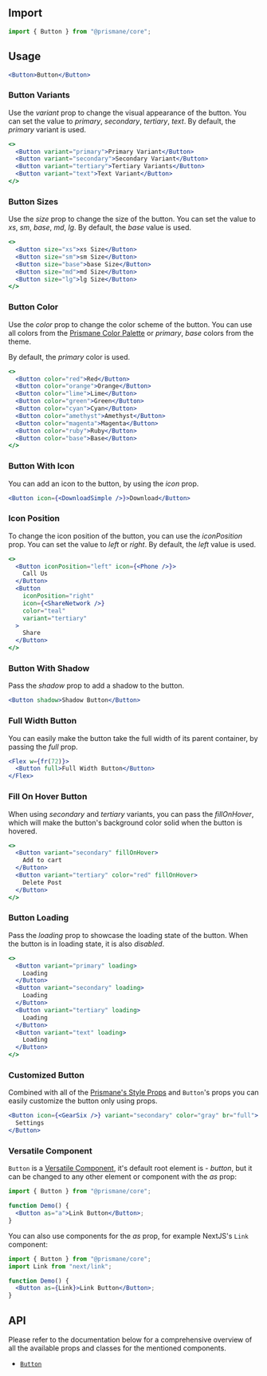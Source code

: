 ## Import

```js
import { Button } from "@prismane/core";
```

## Usage

```jsx preview
<Button>Button</Button>
```

### Button Variants

Use the _variant_ prop to change the visual appearance of the button. You can set the value to _primary_, _secondary_, _tertiary_, _text_. By default, the _primary_ variant is used.

```jsx preview
<>
  <Button variant="primary">Primary Variant</Button>
  <Button variant="secondary">Secondary Variant</Button>
  <Button variant="tertiary">Tertiary Variants</Button>
  <Button variant="text">Text Variant</Button>
</>
```

### Button Sizes

Use the _size_ prop to change the size of the button. You can set the value to _xs_, _sm_, _base_, _md_, _lg_. By default, the _base_ value is used.

```jsx preview
<>
  <Button size="xs">xs Size</Button>
  <Button size="sm">sm Size</Button>
  <Button size="base">base Size</Button>
  <Button size="md">md Size</Button>
  <Button size="lg">lg Size</Button>
</>
```

### Button Color

Use the _color_ prop to change the color scheme of the button. You can use all colors from the [Prismane Color Palette](/docs/styling/color-palette) or _primary_, _base_ colors from the theme.

By default, the _primary_ color is used.

```jsx preview
<>
  <Button color="red">Red</Button>
  <Button color="orange">Orange</Button>
  <Button color="lime">Lime</Button>
  <Button color="green">Green</Button>
  <Button color="cyan">Cyan</Button>
  <Button color="amethyst">Amethyst</Button>
  <Button color="magenta">Magenta</Button>
  <Button color="ruby">Ruby</Button>
  <Button color="base">Base</Button>
</>
```

### Button With Icon

You can add an icon to the button, by using the _icon_ prop.

```jsx preview
<Button icon={<DownloadSimple />}>Download</Button>
```

### Icon Position

To change the icon position of the button, you can use the _iconPosition_ prop. You can set the value to _left_ or _right_. By default, the _left_ value is used.

```jsx preview
<>
  <Button iconPosition="left" icon={<Phone />}>
    Call Us
  </Button>
  <Button
    iconPosition="right"
    icon={<ShareNetwork />}
    color="teal"
    variant="tertiary"
  >
    Share
  </Button>
</>
```

### Button With Shadow

Pass the _shadow_ prop to add a shadow to the button.

```jsx preview
<Button shadow>Shadow Button</Button>
```

### Full Width Button

You can easily make the button take the full width of its parent container, by passing the _full_ prop.

```jsx preview
<Flex w={fr(72)}>
  <Button full>Full Width Button</Button>
</Flex>
```

### Fill On Hover Button

When using _secondary_ and _tertiary_ variants, you can pass the _fillOnHover_, which will make the button's background color solid when the button is hovered.

```jsx preview
<>
  <Button variant="secondary" fillOnHover>
    Add to cart
  </Button>
  <Button variant="tertiary" color="red" fillOnHover>
    Delete Post
  </Button>
</>
```

### Button Loading

Pass the _loading_ prop to showcase the loading state of the button. When the button is in loading state, it is also _disabled_.

```jsx preview
<>
  <Button variant="primary" loading>
    Loading
  </Button>
  <Button variant="secondary" loading>
    Loading
  </Button>
  <Button variant="tertiary" loading>
    Loading
  </Button>
  <Button variant="text" loading>
    Loading
  </Button>
</>
```

### Customized Button

Combined with all of the [Prismane's Style Props](/docs/styling/style-props) and `Button`'s props you can easily customize the button only using props.

```jsx preview
<Button icon={<GearSix />} variant="secondary" color="gray" br="full">
  Settings
</Button>
```

### Versatile Component

`Button` is a [Versatile Component](/docs/getting-started/versatile-components), it's default root element is - _button_, but it can be changed to any other element or component with the _as_ prop:

```jsx
import { Button } from "@prismane/core";

function Demo() {
  <Button as="a">Link Button</Button>;
}
```

You can also use components for the _as_ prop, for example NextJS's `Link` component:

```jsx
import { Button } from "@prismane/core";
import Link from "next/link";

function Demo() {
  <Button as={Link}>Link Button</Button>;
}
```

## API

Please refer to the documentation below for a comprehensive overview of all the available props and classes for the mentioned components.

- [`Button`](/docs/components-api/button-api)
